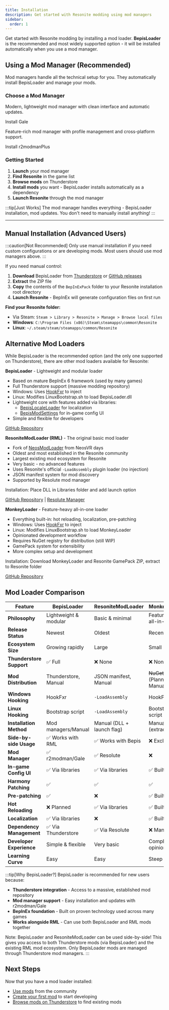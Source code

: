 ```yaml
---
title: Installation
description: Get started with Resonite modding using mod managers
sidebar:
  order: 1
---
```



Get started with Resonite modding by installing a mod loader. **BepisLoader** is the recommended and most widely supported option - it will be installed automatically when you use a mod manager.

## Using a Mod Manager (Recommended)

Mod managers handle all the technical setup for you. They automatically install BepisLoader and manage your mods.

### Choose a Mod Manager

<CardGrid>
  <Card title="Gale" icon="rocket">
    <p>Modern, lightweight mod manager with clean interface and automatic updates.</p>
    <LinkButton
      href="https://github.com/Kesomannen/gale?tab=readme-ov-file#installation"
      target={'_blank'}
      rel={'external'}
    >
      Install Gale
    </LinkButton>
  </Card>
  <Card title="r2modmanPlus" icon="setting">
    <p>Feature-rich mod manager with profile management and cross-platform support.</p>
    <LinkButton
      href="https://github.com/ebkr/r2modmanPlus?tab=readme-ov-file#installing"
      target={'_blank'}
      rel={'external'}
    >
      Install r2modmanPlus
    </LinkButton>
  </Card>
</CardGrid>

### Getting Started

1. **Launch** your mod manager
2. **Find Resonite** in the game list
3. **Browse mods** on Thunderstore
4. **Install mods** you want - BepisLoader installs automatically as a dependency
5. **Launch Resonite** through the mod manager

:::tip[Just Works]
The mod manager handles everything - BepisLoader installation, mod updates. You don't need to manually install anything!
:::

---

## Manual Installation (Advanced Users)

:::caution[Not Recommended]
Only use manual installation if you need custom configurations or are developing mods. Most users should use mod managers above.
:::

If you need manual control:

1. **Download** BepisLoader from [Thunderstore](https://thunderstore.io/c/resonite/p/ResoniteModding/BepisLoader/) or [GitHub releases](https://github.com/ResoniteModding/BepisLoader/releases/latest)
2. **Extract** the ZIP file
3. **Copy** the contents of the `BepInExPack` folder to your Resonite installation root directory
4. **Launch Resonite** - BepInEx will generate configuration files on first run

**Find your Resonite folder:**
- Via Steam: `Steam > Library > Resonite > Manage > Browse local files`
- **Windows**: `C:\Program Files (x86)\Steam\steamapps\common\Resonite`
- **Linux**: `~/.steam/steam/steamapps/common/Resonite`

## Alternative Mod Loaders

While BepisLoader is the recommended option (and the only one supported on Thunderstore), there are other mod loaders available for Resonite:

<Tabs>
<TabItem label="BepisLoader (Recommended)">

**BepisLoader** - Lightweight and modular loader
- Based on mature BepInEx 6 framework (used by many games)
- Full Thunderstore support (massive modding repository)
- Windows: Uses [HookFxr](https://github.com/ResoniteModding/hookfxr) to inject
- Linux: Modifies LinuxBootstrap.sh to load BepisLoader.dll
- Lightweight core with features added via libraries:
  - [BepisLocaleLoader](https://github.com/ResoniteModding/BepisLocaleLoader) for localization
  - [BepisModSettings](https://github.com/ResoniteModding/BepisModSettings) for in-game config UI
- Simple and flexible for developers

[GitHub Repository](https://github.com/ResoniteModding/BepisLoader)

</TabItem>
<TabItem label="ResoniteModLoader">

**ResoniteModLoader (RML)** - The original basic mod loader
- Fork of [NeosModLoader](https://github.com/neos-modding-group/NeosModLoader) from NeosVR days
- Oldest and most established in the Resonite community
- Largest existing mod ecosystem for Resonite
- Very basic - no advanced features
- Uses Resonite's official `-LoadAssembly` plugin loader (no injection)
- JSON manifest system for mod discovery
- Supported by Resolute mod manager

Installation: Place DLL in Libraries folder and add launch option

[GitHub Repository](https://github.com/resonite-modding-group/ResoniteModLoader) | [Resolute Manager](https://github.com/Gawdl3y/Resolute)

</TabItem>
<TabItem label="MonkeyLoader">

**MonkeyLoader** - Feature-heavy all-in-one loader
- Everything built-in: hot reloading, localization, pre-patching
- Windows: Uses [HookFxr](https://github.com/ResoniteModding/hookfxr) to inject
- Linux: Modifies LinuxBootstrap.sh to load MonkeyLoader
- Opinionated development workflow
- Requires NuGet registry for distribution (still WIP)
- GamePack system for extensibility
- More complex setup and development

Installation: Download MonkeyLoader and Resonite GamePack ZIP, extract to Resonite folder

[GitHub Repository](https://github.com/MonkeyModdingTroop/MonkeyLoader)

</TabItem>
</Tabs>

## Mod Loader Comparison

| Feature | BepisLoader | ResoniteModLoader | MonkeyLoader |
|---------|------------|-------------------|--------------|
| **Philosophy** | Lightweight & modular | Basic & minimal | Feature-heavy all-in-one |
| **Release Status** | Newest | Oldest | Recent |
| **Ecosystem Size** | Growing rapidly | Large | Small |
| **Thunderstore Support** | ✅ Full | ❌ None | ❌ None |
| **Mod Distribution** | Thunderstore, Manual | JSON manifest, Manual | ~~NuGet~~ (Planned), Manual |
| **Windows Hooking** | HookFxr | `-LoadAssembly` | HookFxr |
| **Linux Hooking** | Bootstrap script | `-LoadAssembly` | Bootstrap script |
| **Installation Method** | Mod managers/Manual | Manual (DLL + launch flag) | Manual (extract ZIP) |
| **Side-by-side Usage** | ✅ Works with RML | ✅ Works with Bepis | ❌ Exclusive |
| **Mod Manager** | ✅ r2modman/Gale | ✅ Resolute | ❌ |
| **In-game Config UI** | ✅ Via libraries | ✅ Via libraries | ✅ Built-in |
| **Harmony Patching** | ✅ | ✅ | ✅ |
| **Pre-patching** | ✅ | ❌ | ✅ Built-in |
| **Hot Reloading** | ❌ Planned | ✅ Via libraries | ✅ Built-in |
| **Localization** | ✅ Via libraries | ❌ | ✅ Built-in |
| **Dependency Management** | ✅ Via Thunderstore | ✅ Via Resolute | ❌ Manual |
| **Developer Experience** | Simple & flexible | Very basic | Complex & opinionated |
| **Learning Curve** | Easy | Easy | Steep |

:::tip[Why BepisLoader?]
BepisLoader is recommended for new users because:
- **Thunderstore integration** - Access to a massive, established mod repository
- **Mod manager support** - Easy installation and updates with r2modman/Gale
- **BepInEx foundation** - Built on proven technology used across many games
- **Works alongside RML** - Can use both BepisLoader and RML mods together

Note: BepisLoader and ResoniteModLoader can be used side-by-side! This gives you access to both Thunderstore mods (via BepisLoader) and the existing RML mod ecosystem. Only BepisLoader mods are managed through Thunderstore mod managers.
:::

## Next Steps

Now that you have a mod loader installed:

- [Use mods](/getting-started/using-mods/) from the community
- [Create your first mod](/creating-a-mod/initial-setup/) to start developing
- [Browse mods on Thunderstore](https://thunderstore.io/c/resonite/) to find existing mods
